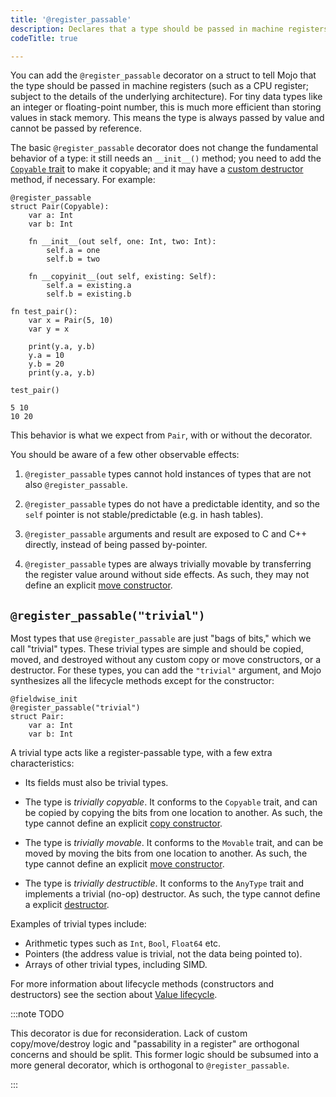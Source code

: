 ```yaml
---
title: '@register_passable'
description: Declares that a type should be passed in machine registers.
codeTitle: true

---
```


You can add the `@register_passable` decorator on a struct to tell Mojo that
the type should be passed in machine registers (such as a CPU register; subject
to the details of the underlying architecture). For tiny data types like an
integer or floating-point number, this is much more efficient than storing
values in stack memory. This means the type is always passed by value and
cannot be passed by reference.

The basic `@register_passable` decorator does not change the fundamental
behavior of a type: it still needs an `__init__()` method; you need to add the
[`Copyable` trait](/mojo/manual/lifecycle/life#copy-constructor) to make it
copyable; and it may have a
[custom destructor](/mojo/manual/lifecycle/death#destructor) method, if
necessary. For example:

```mojo
@register_passable
struct Pair(Copyable):
    var a: Int
    var b: Int

    fn __init__(out self, one: Int, two: Int):
        self.a = one
        self.b = two

    fn __copyinit__(out self, existing: Self):
        self.a = existing.a
        self.b = existing.b

fn test_pair():
    var x = Pair(5, 10)
    var y = x

    print(y.a, y.b)
    y.a = 10
    y.b = 20
    print(y.a, y.b)
```

```mojo
test_pair()
```

```output
5 10
10 20
```

This behavior is what we expect from `Pair`, with or without the decorator.

You should be aware of a few other observable effects:

1. `@register_passable` types cannot hold instances of types
   that are not also `@register_passable`.

2. `@register_passable` types do not have a predictable identity,
   and so the `self` pointer is not stable/predictable (e.g. in hash tables).

3. `@register_passable` arguments and result are exposed to C and C++ directly,
   instead of being passed by-pointer.

4. `@register_passable` types are always trivially movable by transferring the
   register value around without side effects.  As such, they may not
   define an explicit [move
   constructor](/mojo/manual/lifecycle/life#move-constructor).

## `@register_passable("trivial")`

Most types that use `@register_passable` are just "bags of bits," which we call
"trivial" types. These trivial types are simple and should be copied, moved, and
destroyed without any custom copy or move constructors, or a destructor. For
these types, you can add the `"trivial"` argument, and Mojo synthesizes all the
lifecycle methods except for the constructor:

```mojo
@fieldwise_init
@register_passable("trivial")
struct Pair:
    var a: Int
    var b: Int
```

A trivial type acts like a register-passable type, with a few extra
characteristics:

- Its fields must also be trivial types.

- The type is _trivially copyable_. It conforms to the `Copyable` trait, and can
  be copied by copying the bits from one location to another. As such, the type cannot
   define an explicit [copy
  constructor](/mojo/manual/lifecycle/life#copy-constructor).

- The type is _trivially movable_. It conforms to the `Movable` trait, and can
  be moved by moving the bits from one location to another. As such, the type cannot
   define an explicit [move
  constructor](/mojo/manual/lifecycle/life#move-constructor).

- The type is _trivially destructible_. It conforms to the `AnyType` trait and
  implements a trivial (no-op) destructor. As such, the type cannot define a
  explicit [destructor](/mojo/manual/lifecycle/death/#destructor).

Examples of trivial types include:

- Arithmetic types such as `Int`, `Bool`, `Float64` etc.
- Pointers (the address value is trivial, not the data being pointed to).
- Arrays of other trivial types, including SIMD.

For more information about lifecycle methods (constructors and destructors)
see the section about [Value lifecycle](/mojo/manual/lifecycle/).

:::note TODO

This decorator is due for reconsideration. Lack of custom
copy/move/destroy logic and "passability in a register" are orthogonal concerns
and should be split. This former logic should be subsumed into a more general
decorator, which is orthogonal to `@register_passable`.

:::
